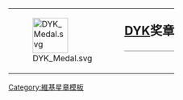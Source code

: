 <noinclude>{{substituted}}</noinclude>
{| style="border: 1px solid {{{border|gray}}}; background-color: {{{color|#fdffe7}}};"
|rowspan="2" valign="middle" | [[Image:DYK Medal.svg|70px]]
|rowspan="2" |
|style="font-size: x-large; padding: 0; vertical-align: middle; height: 1.1em;" | '''[[Wikipedia:DYK|DYK]]奖章'''
|-
|style="vertical-align: middle; border-top: 1px solid gray;" | {{{1}}}
|}<noinclude>

{{Documentation}}
[[Category:維基星章模板]]
</noinclude>